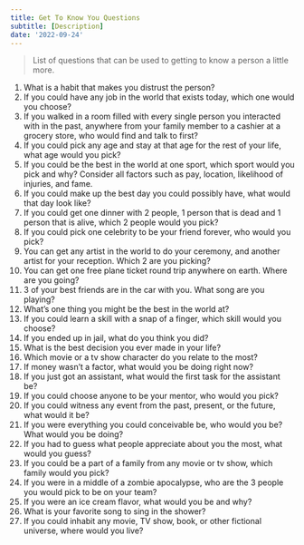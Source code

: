 ```yaml
---
title: Get To Know You Questions
subtitle: [Description]
date: '2022-09-24'
---
```


> List of questions that can be used to getting to know a person a little more.

1. What is a habit that makes you distrust the person?
2. If you could have any job in the world that exists today, which one would you choose?
3. If you walked in a room filled with every single person you interacted with in the past, anywhere from your family member to a cashier at a grocery store, who would find and talk to first?
4. If you could pick any age and stay at that age for the rest of your life, what age would you pick?
5. If you could be the best in the world at one sport, which sport would you pick and why? Consider all factors such as pay, location, likelihood of injuries, and fame.
6. If you could make up the best day you could possibly have, what would that day look like?
7. If you could get one dinner with 2 people, 1 person that is dead and 1 person that is alive, which 2 people would you pick?
8. If you could pick one celebrity to be your friend forever, who would you pick?
9. You can get any artist in the world to do your ceremony, and another artist for your reception. Which 2 are you picking?
10. You can get one free plane ticket round trip anywhere on earth. Where are you going?
11. 3 of your best friends are in the car with you. What song are you playing?
12. What’s one thing you might be the best in the world at?
13. If you could learn a skill with a snap of a finger, which skill would you choose?
14. If you ended up in jail, what do you think you did?
15. What is the best decision you ever made in your life?
16. Which movie or a tv show character do you relate to the most?
17. If money wasn’t a factor, what would you be doing right now?
18. If you just got an assistant, what would the first task for the assistant be?
19. If you could choose anyone to be your mentor, who would you pick?
20. If you could witness any event from the past, present, or the future, what would it be?
21. If you were everything you could conceivable be, who would you be? What would you be doing?
22. If you had to guess what people appreciate about you the most, what would you guess?
23. If you could be a part of a family from any movie or tv show, which family would you pick?
24. If you were in a middle of a zombie apocalypse, who are the 3 people you would pick to be on your team?
25. If you were an ice cream flavor, what would you be and why?
26. What is your favorite song to sing in the shower?
27. If you could inhabit any movie, TV show, book, or other fictional universe, where would you live?
